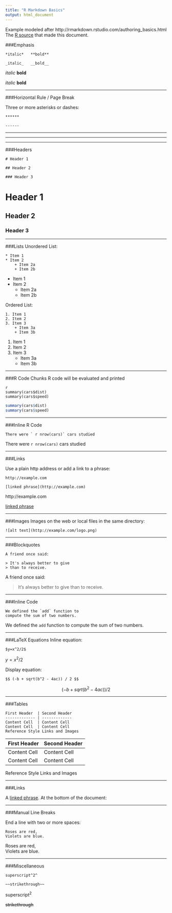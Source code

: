```yaml
---
title: "R Markdown Basics"
output: html_document
---
```

Example modeled after http://rmarkdown.rstudio.com/authoring_basics.html  
The [R source](R-Markdown-Basics.Rmd) that made this document.

###Emphasis
```
*italic*   **bold**

_italic_   __bold__
```
*italic*   **bold**

_italic_   __bold__

***
###Horizontal Rule / Page Break

Three or more asterisks or dashes:
```
******

------
```
******

------
***

###Headers
```
# Header 1

## Header 2

### Header 3

```
# Header 1

## Header 2

### Header 3


***

###Lists
Unordered List:

```
* Item 1
* Item 2
    + Item 2a
    + Item 2b
```
* Item 1
* Item 2
    + Item 2a
    + Item 2b
    
Ordered List:

```
1. Item 1
2. Item 2
3. Item 3
    + Item 3a
    + Item 3b
```
1. Item 1
2. Item 2
3. Item 3
    + Item 3a
    + Item 3b
    
***

###R Code Chunks
R code will be evaluated and printed
```
{r}
summary(cars$dist)
summary(cars$speed)
```
```r
summary(cars$dist)
summary(cars$speed)
```

***

###Inline R Code
```
There were ` r nrow(cars)` cars studied
```
There were `r nrow(cars)` cars studied

***

###Links

Use a plain http address or add a link to a phrase:
```
http://example.com

[linked phrase](http://example.com)
```
http://example.com

[linked phrase](http://example.com)


***

###Images
Images on the web or local files in the same directory:
```
![alt text](http://example.com/logo.png)

```

***

###Blockquotes
```
A friend once said:

> It's always better to give
> than to receive.
```
A friend once said:

> It's always better to give
> than to receive.


***

###Inline Code
```
We defined the `add` function to
compute the sum of two numbers.
```
We defined the `add` function to
compute the sum of two numbers.

***

###LaTeX Equations
Inline equation:
```
$y=x^2/2$
```
$y=x^2/2$

Display equation:
```
$$ (-b + sqrt(b^2 - 4ac)) / 2 $$
```
$$ (-b + sqrt(b^2 - 4ac)) / 2 $$

***

###Tables
```
First Header  | Second Header
------------- | -------------
Content Cell  | Content Cell
Content Cell  | Content Cell
Reference Style Links and Images
```
First Header  | Second Header
------------  | ------------
Content Cell  | Content Cell
Content Cell  | Content Cell
Reference Style Links and Images

***

###Links

A [linked phrase][id].
At the bottom of the document:

[id]: http://example.com/ "Title"


***

###Manual Line Breaks

End a line with two or more spaces:
```
Roses are red,  
Violets are blue.  
```
Roses are red,  
Violets are blue.  

***

###Miscellaneous
```
superscript^2^

~~strikethrough~~
```
superscript^2^

~~strikethrough~~

